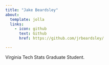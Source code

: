 ```yaml
---
title: "Jake Beardsley"
about:
  template: jolla
  links:
    - icon: github
      text: Github
      href: https://github.com/jrbeardsley/

---
```


Virginia Tech Stats Graduate Student.
